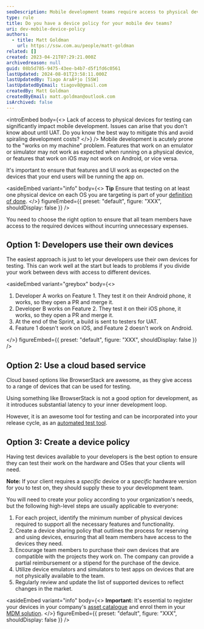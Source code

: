 ```yaml
---
seoDescription: Mobile development teams require access to physical devices for testing to avoid issues and spiraling development costs.
type: rule
title: Do you have a device policy for your mobile dev teams?
uri: dev-mobile-device-policy
authors:
  - title: Matt Goldman
    url: https://ssw.com.au/people/matt-goldman
related: []
created: 2023-04-21T07:29:21.000Z
archivedreason: null
guid: 08b5d785-9475-43ee-b4b7-d5f1fd6c0561
lastUpdated: 2024-08-01T23:58:11.000Z
lastUpdatedBy: Tiago AraÃºjo [SSW]
lastUpdatedByEmail: tiagov8@gmail.com
createdBy: Matt Goldman
createdByEmail: matt.goldman@outlook.com
isArchived: false
---
```


<introEmbed
  body={<>
Lack of access to physical devices for testing can significantly impact mobile development. Issues can arise that you don't know about until UAT. Do you know the best way to mitigate this and avoid spiraling development costs?
  </>}
/>
Mobile development is acutely prone to the "works on my machine" problem. Features that work on an emulator or simulator may not work as expected when running on a physical device, or features that work on iOS may not work on Android, or vice versa.

It's important to ensure that features and UI work as expected on the devices that your end users will be running the app on.

<asideEmbed
  variant="info"
  body={<>
    **Tip** Ensure that testing on at least one physical device on each OS you are targeting is part of your [definition of done](/definition-of-done).
  </>}
  figureEmbed={{
    preset: "default",
    figure: "XXX",
    shouldDisplay: false
  }}
/>

You need to choose the right option to ensure that all team members have access to the required devices without incurring unnecessary expenses.

## Option 1: Developers use their own devices

The easiest approach is just to let your developers use their own devices for testing. This can work well at the start but leads to problems if you divide your work between devs with access to different devices.

<asideEmbed
  variant="greybox"
  body={<>
    
1. Developer A works on Feature 1. They test it on their Android phone, it works, so they open a PR and merge it.
2. Developer B works on Feature 2. They test it on their iOS phone, it works, so they open a PR and merge it.
3. At the end of the Sprint, a build is sent to testers for UAT.
4. Feature 1 doesn't work on iOS, and Feature 2 doesn't work on Android.

  </>}
  figureEmbed={{
    preset: "default",
    figure: "XXX",
    shouldDisplay: false
  }}
/>

## Option 2: Use a cloud based service

Cloud based options like BrowserStack are awesome, as they give access to a range of devices that can be used for testing.

Using something like BrowserStack is not a good option for development, as it introduces substantial latency to your inner development loop.

However, it is an awesome tool for testing and can be incorporated into your release cycle, as an [automated test tool](https://www.browserstack.com/app-automate).

## Option 3: Create a device policy

Having test devices available to your developers is the best option to ensure they can test their work on the hardware and OSes that your clients will need.

**Note:** If your client requires a _specific_ device or a _specific_ hardware version for you to test on, they should supply these to your development team.

You will need to create your policy according to your organization's needs, but the following high-level steps are usually applicable to everyone:

1. For each project, identify the minimum number of physical devices required to support all the necessary features and functionality.
2. Create a device sharing policy that outlines the process for reserving and using devices, ensuring that all team members have access to the devices they need.
3. Encourage team members to purchase their own devices that are compatible with the projects they work on. The company can provide a partial reimbursement or a stipend for the purchase of the device.
4. Utilize device emulators and simulators to test apps on devices that are not physically available to the team.
5. Regularly review and update the list of supported devices to reflect changes in the market.

<asideEmbed
  variant="info"
  body={<>
    **Important:** It's essential to register your devices in your company's [asset catalogue](/label-your-assets) and enrol them in your [MDM solution](/implementing-intune).
  </>}
  figureEmbed={{
    preset: "default",
    figure: "XXX",
    shouldDisplay: false
  }}
/>
